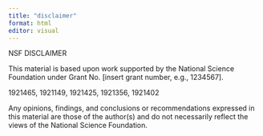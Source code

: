 ```yaml
---
title: "disclaimer"
format: html
editor: visual
---
```


NSF DISCLAIMER



This material is based upon work supported by the National Science Foundation under Grant No. \[insert grant number, e.g., 1234567\].


1921465, 1921149, 1921425, 1921356, 1921402



Any opinions, findings, and conclusions or recommendations expressed in this material are those of the author(s) and do not necessarily reflect the views of the National Science Foundation.

